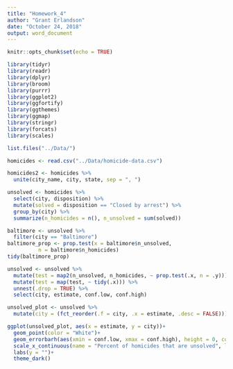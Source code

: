 ```yaml
---
title: "Homework_4"
author: "Grant Erlandson"
date: "October 24, 2018"
output: word_document
---
```


```r
knitr::opts_chunk$set(echo = TRUE)
```

```r
library(tidyr)
library(readr)
library(dplyr)
library(broom)
library(purrr)
library(ggplot2)
library(ggfortify)
library(ggthemes)
library(ggmap)
library(stringr)
library(forcats)
library(scales)
```

```r
list.files("../Data/")
```

```r
homicides <- read.csv("../Data/homicide-data.csv")
```

```r
homicides2 <- homicides %>% 
  unite(city_name, city, state, sep = ", ")
```

```r
unsolved <- homicides %>% 
  select(city, disposition) %>% 
  mutate(solved = disposition == "Closed by arrest") %>% 
  group_by(city) %>% 
  summarize(n_homicides = n(), n_unsolved = sum(solved))
```

```r
baltimore <- unsolved %>% 
  filter(city == "Baltimore")
baltimore_prop <- prop.test(x = baltimore$n_unsolved,
          n = baltimore$n_homicides)
tidy(baltimore_prop)
```

```r
unsolved <- unsolved %>% 
  mutate(test = map2(n_unsolved, n_homicides, ~ prop.test(.x, n = .y))) %>% 
  mutate(test = map(test, ~ tidy(.x))) %>% 
  unnest(.drop = TRUE) %>% 
  select(city, estimate, conf.low, conf.high)
```

```r
unsolved_plot <- unsolved %>%
  mutate(city = (fct_reorder(.f = city, .x = estimate, .desc = FALSE)))
```

```r
ggplot(unsolved_plot, aes(x = estimate, y = city))+
  geom_point(color = "White")+
  geom_errorbarh(aes(xmin = conf.low, xmax = conf.high), height = 0, color = "White")+
  scale_x_continuous(name = "Percent of homicides that are unsolved", labels = percent)+
  labs(y = "")+
  theme_dark()
```
